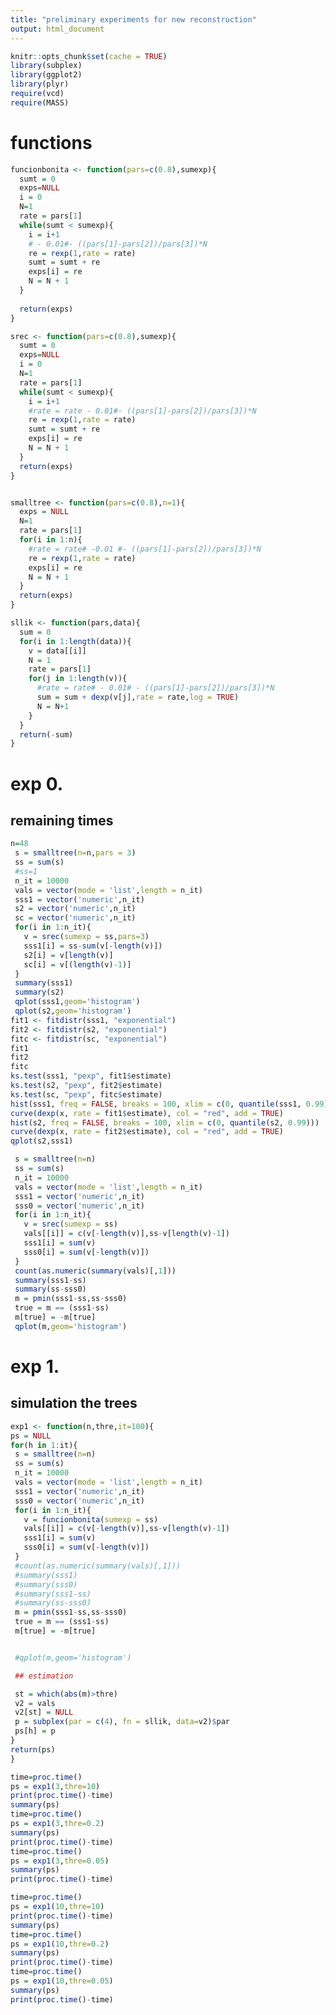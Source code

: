 ```yaml
---
title: "preliminary experiments for new reconstruction"
output: html_document
---
```


```r
knitr::opts_chunk$set(cache = TRUE)
library(subplex)
library(ggplot2)
library(plyr)
require(vcd)
require(MASS)
```


# functions

```r
funcionbonita <- function(pars=c(0.8),sumexp){
  sumt = 0
  exps=NULL
  i = 0
  N=1
  rate = pars[1]
  while(sumt < sumexp){
    i = i+1
    # - 0.01#- ((pars[1]-pars[2])/pars[3])*N
    re = rexp(1,rate = rate)
    sumt = sumt + re
    exps[i] = re
    N = N + 1
  }
  
  return(exps)
}

srec <- function(pars=c(0.8),sumexp){
  sumt = 0
  exps=NULL
  i = 0
  N=1
  rate = pars[1]
  while(sumt < sumexp){
    i = i+1
    #rate = rate - 0.01#- ((pars[1]-pars[2])/pars[3])*N
    re = rexp(1,rate = rate)
    sumt = sumt + re
    exps[i] = re
    N = N + 1
  }
  return(exps)
}


smalltree <- function(pars=c(0.8),n=1){
  exps = NULL  
  N=1
  rate = pars[1]
  for(i in 1:n){
    #rate = rate# -0.01 #- ((pars[1]-pars[2])/pars[3])*N
    re = rexp(1,rate = rate)
    exps[i] = re
    N = N + 1
  }
  return(exps)
}

sllik <- function(pars,data){
  sum = 0
  for(i in 1:length(data)){
    v = data[[i]]
    N = 1
    rate = pars[1]
    for(j in 1:length(v)){
      #rate = rate# - 0.01# - ((pars[1]-pars[2])/pars[3])*N
      sum = sum + dexp(v[j],rate = rate,log = TRUE)
      N = N+1
    }
  }
  return(-sum)
}

```

# exp 0. 
## remaining times

```r
n=48
 s = smalltree(n=n,pars = 3)
 ss = sum(s)
 #ss=1
 n_it = 10000
 vals = vector(mode = 'list',length = n_it)
 sss1 = vector('numeric',n_it)
 s2 = vector('numeric',n_it)
 sc = vector('numeric',n_it)
 for(i in 1:n_it){
   v = srec(sumexp = ss,pars=3)
   sss1[i] = ss-sum(v[-length(v)])
   s2[i] = v[length(v)]
   sc[i] = v[(length(v)-1)]
 }
 summary(sss1)
 summary(s2)
 qplot(sss1,geom='histogram')
 qplot(s2,geom='histogram')
fit1 <- fitdistr(sss1, "exponential")
fit2 <- fitdistr(s2, "exponential")
fitc <- fitdistr(sc, "exponential")
fit1
fit2
fitc
ks.test(sss1, "pexp", fit1$estimate)
ks.test(s2, "pexp", fit2$estimate)
ks.test(sc, "pexp", fitc$estimate)
hist(sss1, freq = FALSE, breaks = 100, xlim = c(0, quantile(sss1, 0.99)))
curve(dexp(x, rate = fit1$estimate), col = "red", add = TRUE)
hist(s2, freq = FALSE, breaks = 100, xlim = c(0, quantile(s2, 0.99)))
curve(dexp(x, rate = fit2$estimate), col = "red", add = TRUE)
qplot(s2,sss1)
```

```r
 s = smalltree(n=n)
 ss = sum(s)
 n_it = 10000
 vals = vector(mode = 'list',length = n_it)
 sss1 = vector('numeric',n_it)
 sss0 = vector('numeric',n_it)
 for(i in 1:n_it){
   v = srec(sumexp = ss)
   vals[[i]] = c(v[-length(v)],ss-v[length(v)-1])
   sss1[i] = sum(v)
   sss0[i] = sum(v[-length(v)])
 }
 count(as.numeric(summary(vals)[,1]))
 summary(sss1-ss)
 summary(ss-sss0)
 m = pmin(sss1-ss,ss-sss0)
 true = m == (sss1-ss) 
 m[true] = -m[true]
 qplot(m,geom='histogram')
```


# exp 1. 
## simulation the trees

```r
exp1 <- function(n,thre,it=100){
ps = NULL
for(h in 1:it){
 s = smalltree(n=n)
 ss = sum(s)
 n_it = 10000
 vals = vector(mode = 'list',length = n_it)
 sss1 = vector('numeric',n_it)
 sss0 = vector('numeric',n_it)
 for(i in 1:n_it){
   v = funcionbonita(sumexp = ss)
   vals[[i]] = c(v[-length(v)],ss-v[length(v)-1])
   sss1[i] = sum(v)
   sss0[i] = sum(v[-length(v)])
 }
 #count(as.numeric(summary(vals)[,1]))
 #summary(sss1)
 #summary(sss0)
 #summary(sss1-ss)
 #summary(ss-sss0)
 m = pmin(sss1-ss,ss-sss0)
 true = m == (sss1-ss) 
 m[true] = -m[true]


 #qplot(m,geom='histogram')

 ## estimation 

 st = which(abs(m)>thre)
 v2 = vals
 v2[st] = NULL
 p = subplex(par = c(4), fn = sllik, data=v2)$par
 ps[h] = p
}
return(ps)
}
```

```r
time=proc.time()
ps = exp1(3,thre=10)
print(proc.time()-time)
summary(ps)
time=proc.time()
ps = exp1(3,thre=0.2)
summary(ps)
print(proc.time()-time)
time=proc.time()
ps = exp1(3,thre=0.05)
summary(ps)
print(proc.time()-time)
```

```r
time=proc.time()
ps = exp1(10,thre=10)
print(proc.time()-time)
summary(ps)
time=proc.time()
ps = exp1(10,thre=0.2)
summary(ps)
print(proc.time()-time)
time=proc.time()
ps = exp1(10,thre=0.05)
summary(ps)
print(proc.time()-time)
```
